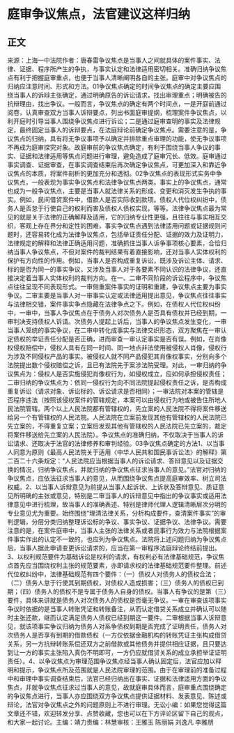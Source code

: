 # 庭审争议焦点，法官建议这样归纳
## 正文
来源：上海一中法院作者：唐春雷争议焦点是当事人之间就具体的案件事实、法律、证据、程序所产生的争执，与事实认定和法律适用密切相关。准确归纳争议焦点有利于把握庭审重点，也便于当事人清晰阐明各自的主张。庭审中对争议焦点的归纳应注意时间、形式和方法。01争议焦点确定的时间争议焦点的确定主要应围绕当事人的诉辩主张确定，通过明确原告的诉讼请求，找出审理重点；明确被告的抗辩理由，找出争议。一般而言，争议焦点的确定有两个时间点，一是开庭前通过阅卷，认真审查双方当事人诉辩要点，列出书面庭审提纲，梳理案件争议焦点，以利开庭时引导当事人围绕争议焦点进行诉讼；二是通过庭审查明的事实及法律规定，最终固定当事人的诉辩要点，在法庭辩论前确定争议焦点。需要注意的是，争议焦点的归纳，具有将无争议事项予以确定并排除重点审理的功能，使无争议事项不再成为庭审探究对象。故庭审前的争议焦点确定，有利于围绕当事人争议的事实、证据和法律适用等焦点问题进行审理，避免造成了庭审冗长、低效。庭审通过事实调查、证据审查，在事实调查结束后再次确定争议焦点，可更加深入和靠近争议焦点的本质，将案件剖析的更加充分和透彻。02争议焦点的表现形式实务中争议焦点，一般表现为事实争议焦点和法律争议焦点两类。事实上的争议焦点，通常也成为一般争议焦点，主要是当事人就法律关系的形成、变更和消灭发生争执的事实。例如，民间借贷案件中，借款人是否实际收到款项。债权人代位权纠纷中，债务人是否怠于行使自己的权利而害及债权人债权实现，等等。法律争议焦点最为常见的就是关于法律的正确解释及适用，它的归纳专业性更强，且往往与事实相互交织，客观上存在界分和定性的困难，事实争议焦点遇到法律适用问题或证据规则问题时，还容易转化成为法律争议焦点，包括举证责任分配、证据的效力及证明力，法律规定的解释和法律正确适用问题，准确抓住当事人诉争事项核心要素，合恰归纳当事人争议焦点，不但对案件的裁判结果有着直接影响，还对当事人实体权利的保护有方向性的作用。例如，当事人是否构成重复诉讼，既涉及诉讼主体、请求、标的是否为同一的事实争议，又涉及当事人对于各要素不同认识的法律争议，还直接决定着当事人实体权利的裁判方向。在一、二审不同阶段的诉讼程序中，争议焦点往往呈现不同表现形式。一审侧重案件事实的证明和重建，争议焦点主要为事实争议。二审主要是当事人对一审事实认定或法律适用提出意见，争议焦点往往事实与法律相交错，案件事实争点隐藏在法律争点之下。例如，在债权人代位权纠纷中，一审中，当事人争议焦点在于债务人对次债务人是否具有债权并已经到期，一审判决支持债权人诉请。次债务人提起上诉后，当事人的争议焦点发生变化，一审当事人笼统的事实争议，在二审中转化成事实与法律交织形态，双方聚焦在一审认定债权的举证责任分配是否正确，进而审查一审认定事实是否有误。例如，在肖像权侵权赔偿中，侵权人具有在同一时间、同一地点非法使用被侵权人肖像，侵权行为涉及不同侵权产品的事实。被侵权人就不同产品侵犯其肖像权事实，分别向多个法院提出数个侵权赔偿之诉，且已有法院先于案涉法院受理。对此，一审归纳的争议焦点为：侵权人是否实施侵犯肖像权行为，如侵权成立，应如何承担侵权责任；二审归纳的争议焦点为：依同一侵权行为向不同法院提起侵权责任之诉，是否构成重复诉讼（请求对象、诉讼标的、诉讼请求是否相同）；一审法院对本案的管辖是否程序违法（按照该侵权案件的管辖规定，本案可以由侵权行为地或被告住所地人民法院管辖。两个以上人民法院都有管辖权的，先立案的人民法院不得将案件移送给另一个有管辖权的人民法院。人民法院在立案前发现其他有管辖权的人民法院已先立案的，不得重复立案；立案后发现其他有管辖权的人民法院已先立案的，裁定将案件移送给先立案的人民法院）。争议焦点的准确归纳，不仅取决于当事人的诉讼请求、还取决于法官的法律修养和审判经验。03争议焦点确定的方法1、以当事人同意为原则《最高人民法院关于适用〈中华人民共和国民事诉讼法〉的解释》第二百二十六条规定：“人民法院应当根据当事人的诉讼请求、答辩意见以及证据交换的情况，归纳争议焦点，并就归纳的争议焦点征求当事人的意见。”法官对归纳的争议焦点，应依法征求当事人的意见，从而围绕争议焦点提高庭审效率、树立司法权威。2、以当事人诉辩意见为前提从当事人起诉状、上诉状及答辩意见、质证意见所明确的主张或意见，特别是二审当事人的诉辩意见中指出的争议事实或适用法律意见中进行梳理，故当事人的准确表述、特别是律师代理人逻辑清晰层次分明的专业意见尤为重要。始终围绕“理清法律关系，分析构成要件，查清案件事实”的审判逻辑，分层分类归纳整理诉讼标的争议、事实争议、证据争议、法律争议。需要注意的是，在案件庭审中，当事人主张的法律关系或者民事行为效力与法院根据案件事实作出的认定不一致的，也应列为争议焦点。法院将上述问题归纳为争议焦点后，当事人据此申请变更诉讼请求的，应当在第一审程序法庭辩论终结前提出。3、以权利规范要件为基础诉讼是权利的请求，有权利必有法律基础规范，争议焦点首先应当围绕权利主张的规范要素，亦即请求权的法律基础规范要件整理。前述代位权纠纷中，法律基础规范有四个要件：（一）债权人对债务人的债权合法；（二）债务人怠于行使其到期债权，对债权人造成损害；（三）债务人的债权已到期；（四）债务人的债权不是专属于债务人自身的债权。当事人有争议的是第（三）要件，具体来讲就是债务人对次债务人的债权是否毫无争议。一审在审查该项事实争议时依据的是当事人转账凭证和转账备注，从而认定借贷关系成立并确认可以随时主张还款，继而认定满足债务人债权已经到期这一要件。二审根据当事人诉辩意见，就该项事实争议归纳为债务人对系争债权到期是否完成了证明责任，债务人对次债务人是否享有到期的借款债权（一方仅依据金融机构的转账凭证主张构成借贷关系，另一方抗辩转账系偿还双方之前借款或其他债务并提供相应证据，且只要达到让一方的事实主张陷入真伪不明即可，一方仍应就借贷关系的成立承担举证证明责任）。4、以争议焦点为审理范围争议焦点经当事人确认固定后，法官应加以释明和提示，争议焦点所及范围就是人民法院审理的范围。由于在审理前的准备过程中和审理中事实调查结束后，法官已经归纳出在事实、证据和法律适用方面的争议焦点，并就争议焦点征求过当事人的意见，故就庭审具体而言，庭审重点围绕确定的争议焦点进行，当事人亦应围绕双方争议焦点提供证据材料、发表意见、陈述或辩论，法官对争议焦点之外的问题原则上不进行审理。无讼小编：如果您觉得这篇文章还不错，欢迎转发分享、点赞收藏，您也可以在下方评论区留下自己的观点，和大家一起讨论。主编：靖力责编：林慧审核：王雅玉 陈丽娟 刘逸凡 李雅朋